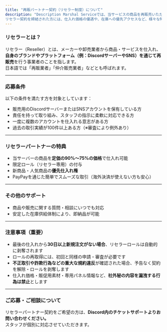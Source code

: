 ```yaml
---
title: "再販パートナー契約（リセラー制度）について"
description: "Description Marshal Serviceでは、当サービスの商品を再販売いただける**再販パートナー（リセラー）**を募集しています。 
リセラー契約を締結された方には、仕入れ価格の優遇や、在庫への優先アクセスなど、様々な特典をご用意しています。"
---
```


### リセラーとは？

リセラー（Reseller）とは、メーカーや卸売業者から商品・サービスを仕入れ、**自身のブランドやプラットフォーム（例：DiscordサーバーやSNS）を通じて再販売**を行う事業者のことを指します。\
日本語では「再販業者」「仲介販売業者」などとも呼ばれます。

---

### 応募条件

以下の条件を満たす方を対象としています：

- 販売用のDiscordサーバーまたはSNSアカウントを保有している方
- 責任を持って取り組み、スタッフの指示に柔軟に対応できる方
- 一度に複数のアカウントを仕入れる意志がある方
- 過去の取引実績が100件以上ある方（※審査により例外あり）

---

### リセラーパートナーの特典

- 当サーバーの商品を**定価の90%〜75%の価格**で仕入れ可能
- 限定ロール（リセラー専用）の付与
- 新商品・人気商品の**優先仕入れ権**
- PayPayを通じた簡単でスムーズな取引（海外決済が使えない方も安心）

---

### その他のサポート

- 商品や販売に関する質問・相談にいつでも対応
- 安定した在庫供給体制により、即納品が可能

---

### 注意事項（重要）

- 最後の仕入れから**30日以上新規注文がない場合**、リセラーロールは自動的に剥奪されます
- ロールの再取得には、初回と同様の申請・審査が必要です
- **不正取引や詐欺行為などの重大な規約違反**が確認された場合、予告なく契約を解除・ロールを剥奪します
- 仕入れ価格・販促用素材・専用パネル情報など、**社外秘の内容を漏洩する行為は禁止**とします

---

### ご応募・ご相談について

リセラーパートナー契約をご希望の方は、**Discord内のチケットサポートよりお問い合わせください。**\
スタッフが個別に対応させていただきます。